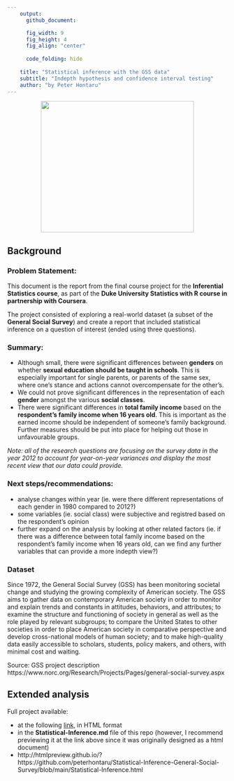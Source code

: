 ---
    output:
      github_document:

      fig_width: 9
      fig_height: 4
      fig_align: "center"
    
      code_folding: hide
      
    title: "Statistical inference with the GSS data"
    subtitle: "Indepth hypothesis and confidence interval testing"
    author: "by Peter Hontaru"
---

<div style="text-align:center"> <img src="figures/dukesquare_blue.jpg" width="350" height="300"></div>

## Background

### Problem Statement:

This document is the report from the final course project for the **Inferential Statistics course**, as part of the **Duke University Statistics with R course in partnership with Coursera**. 

The project consisted of exploring a real-world dataset (a subset of the **General Social Survey**) and create a report that included statistical inference on a question of interest (ended using three questions).

### Summary:

* Although small, there were significant differences between **genders** on whether **sexual education should be taught in schools**. This is especially important for single parents, or parents of the same sex, where one's stance and actions cannot overcompensate for the other's.
* We could not prove significant differences in the representation of each **gender** amongst the various **social classes**.
* There were significant differences in **total family income** based on the **respondent's family income when 16 years old**. This is important as the earned income should be independent of someone's family background. Further measures should be put into place for helping out those in unfavourable groups.

*Note: all of the research questions are focusing on the survey data in the year 2012 to account for year-on-year variances and display the most recent view that our data could provide.*

### Next steps/recommendations:

* analyse changes within year (ie. were there different representations of each gender in 1980 compared to 2012?)
* some variables (ie. social class) were subjective and registred based on the respondent's opinion
* further expand on the analysis by looking at other related factors (ie. if there was a difference between total family income based on the respondent's family income when 16 years old, can we find any further variables that can provide a more indepth view?)

### Dataset

Since 1972, the General Social Survey (GSS) has been monitoring societal change and studying the growing complexity of American society. The GSS aims to gather data on contemporary American society in order to monitor and explain trends and constants in attitudes, behaviors, and attributes; to examine the structure and functioning of society in general as well as the role played by relevant subgroups; to compare the United States to other societies in order to place American society in comparative perspective and develop cross-national models of human society; and to make high-quality data easily accessible to scholars, students, policy makers, and others, with minimal cost and waiting.

Source: GSS project description
https://www.norc.org/Research/Projects/Pages/general-social-survey.aspx

## Extended analysis

Full project available:

* at the following [link](http://htmlpreview.github.io/?https://github.com/peterhontaru/Statistical-Inference-General-Social-Survey/blob/main/Statistical-Inference.html), in HTML format
* in the **Statistical-Inference.md** file of this repo (however, I recommend previewing it at the link above since it was originally designed as a html document)
* http://htmlpreview.github.io/?https://github.com/peterhontaru/Statistical-Inference-General-Social-Survey/blob/main/Statistical-Inference.html